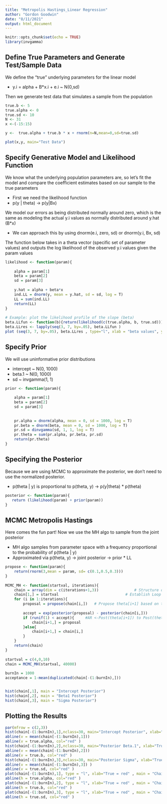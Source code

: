 ```yaml
---
title: "Metropolis Hastings_Linear Regression"
author: "Gordon Goodwin"
date: "8/11/2021"
output: html_document
---
```


```r
knitr::opts_chunk$set(echo = TRUE)
library(invgamma)
```

## Define True Parameters and Generate Test/Sample Data

We define the "true" underlying parameters for the linear model 
 
 * y.i = alpha + B*x.i + e.i ~ N(0,sd)

Then we generate test data that simulates a sample from the population
```r
true.b <- 5
true.alpha <- 0
true.sd <- 10
N <- 31
x <-(-15:15)

y <-  true.alpha + true.b * x + rnorm(n=N,mean=0,sd=true.sd)

plot(x,y, main="Test Data")
```

## Specify Generative Model and Likelihood Function

We know what the underlying population parameters are, so let's fit the model 
and compare the coefficient estimates based on our sample to the true parameters

 * First we need the likelihood function
 * p(y | theta) -> p(y|Bx)

We model our errors as being distributed normally around zero, which is the same
as modeling the actual y.i values as normally distributed around y.hat (B*x)

 * We can approach this by using dnorm(e.i, zero, sd) or dnorm(y.i, Bx, sd)

The function below takes in a theta vector (specific set of parameter values)
and outputs the log likelihood of the observed y.i values given the param values
```r
likelihood <- function(param){
    
    alpha = param[1]
    beta = param[2]
    sd = param[3]
     
    y.hat = alpha + beta*x
    ind.LL = dnorm(y, mean = y.hat, sd = sd, log = T)
    LL = sum(ind.LL)
    return(LL)   
}
 
# Example: plot the likelihood profile of the slope (beta)
beta.LLfun <- function(b){return(likelihood(c(true.alpha, b, true.sd)))}
beta.LLres <- lapply(seq(3, 7, by=.05), beta.LLfun )
plot (seq(3, 7, by=.05), beta.LLres , type="l", xlab = "beta values", ylab = "LL")
```

## Specify Prior

We will use uninformative prior distributions

 * intercept ~ N(0, 1000)
 * beta.1 ~ N(0, 1000)
 * sd ~ invgamma(1, 1)

```r
prior <- function(param){
    
    alpha = param[1]
    beta = param[2]
    sd = param[3]
     
    
    pr.alpha = dnorm(alpha, mean = 0, sd = 1000, log = T)
    pr.beta = dnorm(beta, mean = 0, sd = 1000, log = T)
    pr.sd = dinvgamma(sd, 1, 1, log = T)
    pr.theta = sum(pr.alpha, pr.beta, pr.sd)
    return(pr.theta)   
}
```

## Specifying the Posterior

Because we are using MCMC to approximate the posterior, we don't need to use the
normalized posterior.

 * p(theta | y) is proportional to p(theta, y) -> p(y|theta) * p(theta)
```r
posterior <- function(param){
   return (likelihood(param) + prior(param))
}
```

## MCMC Metropolis Hastings

Here comes the fun part! Now we use the MH algo to sample from the joint posterior

 * MH algo samples from parameter space with a frequency proportional to the 
   probability of p(theta | y) 
 * Approximated via p(theta, y) -> joint posterior -> prior * LL

```r

propose <- function(param){
    return(rnorm(3,mean = param, sd= c(0.1,0.5,0.3)))
}
 
MCMC_MH <- function(startval, iterations){
    chain = array(dim = c(iterations+1,3))                # Structure of Array
    chain[1,] = startval                              # Establish Loop
    for (i in 1:iterations){                      
        proposal = propose(chain[i,])   # Propose theta[i+1] based on theta[i]
         
        accept = exp(posterior(proposal) - posterior(chain[i,])) 
        if (runif(1) < accept){     #AR <-Post(theta[i+1]) to Post(theta[i])
            chain[i+1,] = proposal  
        }else{
            chain[i+1,] = chain[i,]
        }
    }
    return(chain)
}
 
startval = c(4,0,10)
chain = MCMC_MH(startval, 40000)
 
burnIn = 1000
acceptance = 1-mean(duplicated(chain[-(1:burnIn),]))


hist(chain[,1], main = "Intercept Posterior")
hist(chain[,2], main = "Beta1 Posterior")
hist(chain[,3], main = "Sigma Posterior")
```

## Plotting the Results

```r
par(mfrow = c(2,3))
hist(chain[-(1:burnIn),1],nclass=30, main="Intercept Posterior", xlab="True = red")
abline(v = mean(chain[-(1:burnIn),1]))
abline(v = true.alpha, col="red" )
hist(chain[-(1:burnIn),2],nclass=30, main="Posterior Beta.1", xlab="True = red")
abline(v = mean(chain[-(1:burnIn),2]))
abline(v = true.b, col="red" )
hist(chain[-(1:burnIn),3],nclass=30, main="Posterior Sigma", xlab="True = red")
abline(v = mean(chain[-(1:burnIn),3]) )
abline(v = true.sd, col="red" )
plot(chain[-(1:burnIn),1], type = "l", xlab="True = red" , main = "Chain values of alpha", )
abline(h = true.alpha, col="red" )
plot(chain[-(1:burnIn),2], type = "l", xlab="True = red" , main = "Chain values of beta1", )
abline(h = true.b, col="red" )
plot(chain[-(1:burnIn),3], type = "l", xlab="True = red" , main = "Chain values of sd", )
abline(h = true.sd, col="red" )
```




